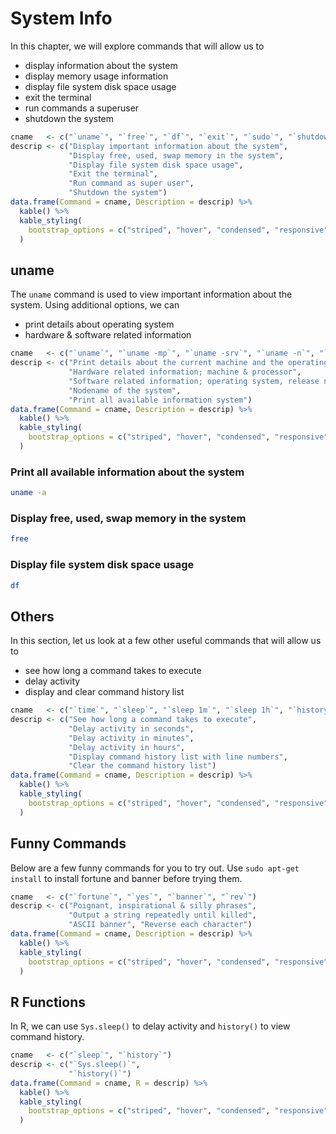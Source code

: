 # System Info {#sysinfo}

In this chapter, we will explore commands that will allow us to

- display information about the system
- display memory usage information
- display file system disk space usage 
- exit the terminal
- run commands a superuser
- shutdown the system

```r
cname   <- c("`uname`", "`free`", "`df`", "`exit`", "`sudo`", "`shutdown`")
descrip <- c("Display important information about the system",
             "Display free, used, swap memory in the system",
             "Display file system disk space usage",
             "Exit the terminal",
             "Run command as super user",
             "Shutdown the system")
data.frame(Command = cname, Description = descrip) %>% 
  kable() %>% 
  kable_styling(
    bootstrap_options = c("striped", "hover", "condensed", "responsive")
  )
```

## uname

The `uname` command is used to view important information about the system. Using additional options, we can

- print details about operating system
- hardware & software related information

```r
cname   <- c("`uname`", "`uname -mp`", "`uname -srv`", "`uname -n`", "`uname -a`")
descrip <- c("Print details about the current machine and the operating system running on it",
             "Hardware related information; machine & processor",
             "Software related information; operating system, release number and version",
             "Nodename of the system",
             "Print all available information system")
data.frame(Command = cname, Description = descrip) %>% 
  kable() %>% 
  kable_styling(
    bootstrap_options = c("striped", "hover", "condensed", "responsive")
  )
```

### Print all available information about the system

```bash
uname -a
```

### Display free, used, swap memory in the system

```bash
free
```

### Display file system disk space usage

```bash
df
```

## Others

In this section, let us look at a few other useful commands that will allow us 
to

- see how long a command takes to execute
- delay activity
- display and clear command history list

```r
cname   <- c("`time`", "`sleep`", "`sleep 1m`", "`sleep 1h`", "`history`", "`history -c`")
descrip <- c("See how long a command takes to execute",
             "Delay activity in seconds",
             "Delay activity in minutes",
             "Delay activity in hours",
             "Display command history list with line numbers",
             "Clear the command history list")
data.frame(Command = cname, Description = descrip) %>% 
  kable() %>% 
  kable_styling(
    bootstrap_options = c("striped", "hover", "condensed", "responsive")
  )
```

## Funny Commands

Below are a few funny commands for you to try out. Use `sudo apt-get install` to install fortune and banner before trying them.

```r
cname   <- c("`fortune`", "`yes`", "`banner`", "`rev`")
descrip <- c("Poignant, inspirational & silly phrases",
             "Output a string repeatedly until killed",
             "ASCII banner", "Reverse each character")
data.frame(Command = cname, Description = descrip) %>% 
  kable() %>% 
  kable_styling(
    bootstrap_options = c("striped", "hover", "condensed", "responsive")
  )
```

## R Functions

In R, we can use `Sys.sleep()` to delay activity and `history()` to view command history.

```r
cname   <- c("`sleep`", "`history`")
descrip <- c("`Sys.sleep()`",
             "`history()`")
data.frame(Command = cname, R = descrip) %>% 
  kable() %>% 
  kable_styling(
    bootstrap_options = c("striped", "hover", "condensed", "responsive")
  )
```
